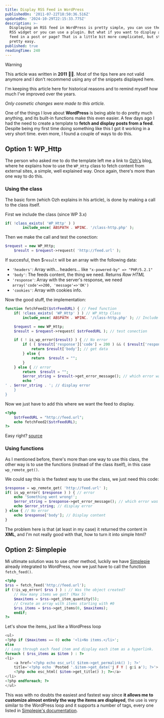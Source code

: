 ```yaml
---
title: Display RSS Feed in WordPress
publishedOn: '2011-07-22T18:50:36.516Z'
updatedOn: '2024-10-29T22:15:33.775Z'
description: >-
  Displaying an RSS feed in WordPress is pretty simple, you can use the built-in
  RSS widget or you can use a plugin. But what if you want to display an RSS
  feed in a post or page? That is a little bit more complicated, but still
  pretty easy.
published: true
readingTime: 240
---
```


> [!WARNING]
> This article was written in **2011** 👴🏼. Most of the tips here are not valid anymore and
> I don't recommend using any of the snippets displayed here.
>
> I'm keeping this article here for historical reasons and to remind myself how much I've improved
> over the years.
>
> _Only cosmetic changes were made to this article._

One of the things I love about **WordPress** is being able to do pretty much anything,
and its built-in functions make this even easier. A few days ago I had the need to create a
template to **fetch and display posts from a feed**. Despite being my first time doing something
like this I got it working in a very short time. even more, I found a couple of ways to do this.

## Option 1: WP_Http

The person who asked me to do the template left me a link to [Ozh's](http://planetozh.com/blog/2009/08/how-to-make-http-requests-with-wordpress/)
blog, where he explains how to use the `WP_Http` class to fetch content from external
sites, a simple, well explained way. Once again, there's more than one way to do this.

### Using the class

The basic form (which Ozh explains in his article), is done by making a call to the class itself.

First we include the class (since WP 3.x)

```php
if( !class_exists( 'WP_Http' ) )
        include_once( ABSPATH . WPINC. '/class-http.php' );
```

Then we make the call and test the conection:

```php
$request = new WP_Http;
    $result = $request->request( 'http://feed.url' );
```

If succesful, then $`result` will be an array with the following data:

- `'headers'`: Array with… headers… like `"x-powered-by" => "PHP/5.2.1"`
- `'body'`: The feeds content, the thing we need. Returns _Raw HTML_
- `'response'`: Array with the server's response, we need `array('code'=>200, 'message'=>'OK')`
- `'cookies'`: Array with cookies info.

Now the good stuff, the implementation:

```php
function fetchFeed2($strFeedURL) { // Feed function
    if( !class_exists( 'WP_Http' ) ) // WP_Http Class
        include_once( ABSPATH . WPINC. '/class-http.php' ); // Include class

    $request = new WP_Http;
    $result = $request->request( $strFeedURL ); // test conection

    if ( ! is_wp_error($result) ) { // No error
        if ( ( $result['response']['code'] = 200 ) && ( $result['response']['message'] = "OK" ) ) {
            return $result['body']; // get data
        } else {
            return  $result = "";
        }
    } else { // error
        return  $result = "";
        $error_string = $result->get_error_message(); // which error was it?
        echo '
' . $error_string . '; // display error
    }
}
```

Now we just have to add this where we want the feed to display.

```php
<?php
    $strFeedURL = "http://feed.url";
    echo fetchFeed2($strFeedURL);
?>
```

Easy right? [source](http://planetozh.com/blog/2009/08/how-to-make-http-requests-with-wordpress/)

### Using functions

As I mentioned before, there's more than one way to use this class, the other way
is to use the functions (instead of the class itself), in this case `wp_remote_get()`.

We could say this is the fastest way to use the class, we just need this code:

```php
$response = wp_remote_get( 'http://feed.url' );
if( is_wp_error( $response ) ) { // error
    echo 'Something went wrong!';
    $error_string = $response->get_error_message(); // which error was it?
    echo $error_string; // display error
} else { // No error
    echo $response['body']; // Display content
}
```

The problem here is that (at least in my case) it returned the content in **XML**,
and I'm not really good with that, how to turn it into simple html?

## Option 2: Simplepie

Mi ultimate solution was to use other method, luckily we have [Simplepie](http://simplepie.org/) already
integrated to WordPress, now we just have to call the function `fetch_feed()`.

```php
<?php
$rss = fetch_feed('http://feed.url');
if (!is_wp_error( $rss ) ) : // Was the object created?
    // How many items we got? (Max 5)
    $maxitems = $rss->get_item_quantity(5);
    // Create an array with items starting with #0
    $rss_items = $rss->get_items(0, $maxitems);
    endif;
?>
```

Let's show the items, just like a WordPress loop

```php
<ul>
<?php if ($maxitems == 0) echo '<li>No items.</li>';
else
// Loop through each feed item and display each item as a hyperlink.
foreach ( $rss_items as $item ) : ?>
<li>
    <a href='<?php echo esc_url( $item->get_permalink() ); ?>'
    title='<?php echo 'Posted '.$item->get_date('j F Y | g:i a'); ?>'>
    <?php echo esc_html( $item->get_title() ); ?></a>
</li>
<?php endforeach; ?>
</ul>
```

This was with no doubts the easiest and fastest way since **it allows me to customize
almost entirely the way the items are displayed**, the use is very similar to the
WordPress loop and it supports a number of tags, every one listed in [Simplepie's documentation](http://simplepie.org/wiki/reference/simplepie_item/start).
